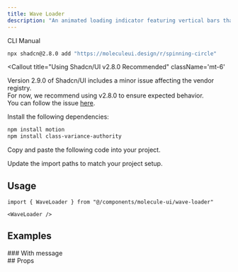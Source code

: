 ```yaml
---
title: Wave Loader
description: "An animated loading indicator featuring vertical bars that scale up and down in a wave-like pattern to indicate loading states."
---
```


<ComponentPreview name='wave-loader-demo'/>

<Tabs defaultValue="cli">

<TabsList>
  <TabsTrigger value="cli">CLI</TabsTrigger>
  <TabsTrigger value="manual">Manual</TabsTrigger>
</TabsList>

<TabsContent value="cli">

```bash
npx shadcn@2.8.0 add "https://moleculeui.design/r/spinning-circle"
```

<Callout
  title="Using Shadcn/UI v2.8.0 Recommended"
  className='mt-6'
>
  Version 2.9.0 of Shadcn/UI includes a minor issue affecting the vendor registry.  
  For now, we recommend using v2.8.0 to ensure expected behavior.  
  You can follow the issue [here](https://github.com/shadcn-ui/ui/issues/7849).
</Callout>

</TabsContent>

<TabsContent value="manual">

<Steps>

<Step>Install the following dependencies:</Step>

```bash
npm install motion
npm install class-variance-authority
```

<Step>Copy and paste the following code into your project.</Step>

<ComponentSource
  title="components/molecule-ui/wave-loader.tsx"
  name="wave-loader"
/>

<Step>Update the import paths to match your project setup.</Step>

</Steps>

</TabsContent>

</Tabs>

<div className='mb-6'>

## Usage

```tsx
import { WaveLoader } from "@/components/molecule-ui/wave-loader"
```

```tsx
<WaveLoader />
```

</div>

## Examples

<div>
### With message

<ComponentPreview name="wave-loader-with-message-demo" />

</div>

<div>
## Props

<AutoTypeTable
  path="registry/molecule-ui/wave-loader.tsx"
  name="WaveLoaderProps"
/>

</div>
